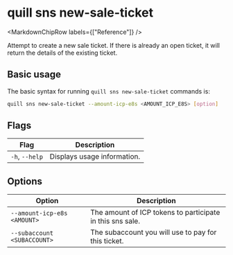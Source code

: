 
# quill sns new-sale-ticket

<MarkdownChipRow labels={["Reference"]} />

Attempt to create a new sale ticket. If there is already an open ticket, it will return the details of the existing ticket.


## Basic usage

The basic syntax for running `quill sns new-sale-ticket` commands is:

```bash
quill sns new-sale-ticket --amount-icp-e8s <AMOUNT_ICP_E8S> [option]
```

## Flags

| Flag            | Description                 |
|-----------------|-----------------------------|
| `-h`, `--help`  | Displays usage information. |

## Options

| Option                      | Description                                               |
|-----------------------------|-----------------------------------------------------------|
| `--amount-icp-e8s <AMOUNT>` | The amount of ICP tokens to participate in this sns sale. |
| `--subaccount <SUBACCOUNT>` | The subaccount you will use to pay for this ticket.       |
